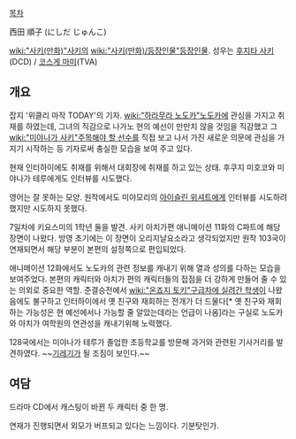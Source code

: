 [[목차]]

西田 順子 (にしだ じゅんこ)

[[wiki:"사키(만화)"사키]]의 [[wiki:"사키(만화)/등장인물"등장인물]]. 성우는 [[후지타 사키]](DCD) / [[코스게 마미]](TVA)

== 개요 ==
잡지 '위클리 마작 TODAY'의 기자. [[wiki:"하라무라 노도카"노도카]]에 관심을 가지고 취재를 하였는데, 그녀의 직감으로 나가노 현의 예선이 만만치 않을 것임을 직감했고 그 [[wiki:"미야나가 사키"주목해야 할 선수]]를 직접 보고 나서 가진 새로운 의문에 관심을 가지기 시작하는 등 기자로써 충실한 모습을 보여 주고 있다.

현재 인터하이에도 취재를 위해서 대회장에 취재를 하고 있는 상태. 후쿠지 미호코와 미야나가 테루에게도 인터뷰를 시도했다.

영어는 잘 못하는 모양. 원작에서도 미야모리의 [[아이슬린 위셔트]]에게 인터뷰를 시도하려 했지만 시도하지 못했다.

7일차에 키요스미의 1학년 둘을 발견. 사키 아치가편 애니메이션 11화의 C파트에 해당 장면이 나왔다. 방영 초기에는 이 장면이 오리지날요소라고 생각되었지만 원작 103국이 연재되면서 해당 부분이 본편의 설정쪽으로 편입되었다.

애니메이션 12화에서도 노도카의 관련 정보를 캐내기 위해 열과 성의를 다하는 모습을 보여주었다. 본편의 캐릭터와 아치가 편의 캐릭터들의 접점을 더 강하게 만들어 줄 수 있는 의외로 중요한 역할. 준결승전에서 [[wiki:"온죠지 토키"구급차에 실려간 학생]]이 나왔음에도 불구하고 인터하이에서 옛 친구와 재회하는 전개가 더 드물다[* 옛 친구와 재회하는 가능성은 현 예선에서나 가능할 줄 알았는데라는 언급이 나옴]라는 구실로 노도카와 아치가 여학원의 연관성을 캐내기위해 노력했다.

128국에서는 미야나가 테루가 졸업한 초등학교를 방문해 과거와 관련된 기사거리를 발견하였다. ~~[[기레기]]가 될 조짐이 보인다.~~

== 여담 ==
드라마 CD에서 캐스팅이 바뀐 두 캐릭터 중 한 명.

연재가 진행되면서 외모가 버프되고 있다는 느낌이다. 기분탓인가.
